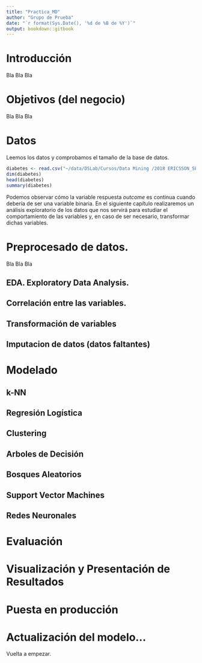 ```yaml
---
title: "Practica_MD"
author: "Grupo de Prueba"
date: "`r format(Sys.Date(), '%d de %B de %Y')`"
output: bookdown::gitbook
---
```


# Introducción

Bla Bla Bla

# Objetivos (del negocio)

Bla Bla Bla

# Datos 

Leemos los datos y comprobamos el tamaño de la base de datos.

```r
diabetes <- read.csv("~/data/DSLab/Cursos/Data Mining /2018 ERICSSON_SEPT/14. Ejercicios Prácticos/diabetes.csv")
dim(diabetes)
head(diabetes)
summary(diabetes)
```
Podemos observar cómo la variable respuesta *outcome* es continua cuando debería de ser una variable binaria. En el siguiente capítulo realizaremos un análisis exploratorio de los datos que nos servirá para estudiar el comportamiento de las variables y, en caso de ser necesario, transformar dichas variables.

# Preprocesado de datos.

Bla Bla Bla

## EDA. Exploratory Data Analysis.

## Correlación entre las variables.

## Transformación de variables

## Imputacion de datos (datos faltantes)

# Modelado

## k-NN
## Regresión Logística
## Clustering
## Arboles de Decisión
## Bosques Aleatorios
## Support Vector Machines
## Redes Neuronales

# Evaluación

# Visualización y Presentación de Resultados

# Puesta en producción

# Actualización del modelo...
Vuelta a empezar.





